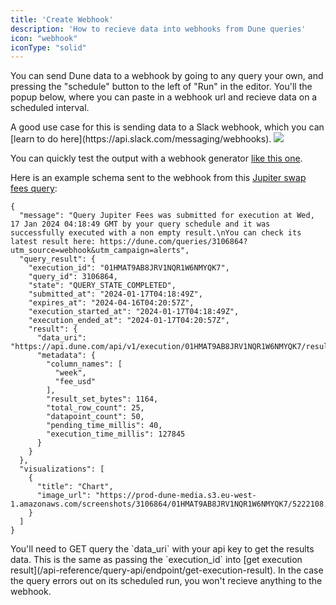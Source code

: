 ```yaml
---
title: 'Create Webhook'
description: 'How to recieve data into webhooks from Dune queries'
icon: "webhook"
iconType: "solid"
---
```


You can send Dune data to a webhook by going to any query your own, and pressing the "schedule" button to the left of "Run" in the editor. You'll the popup below, where you can paste in a webhook url and recieve data on a scheduled interval.

<Note>
A good use case for this is sending data to a Slack webhook, which you can [learn to do here](https://api.slack.com/messaging/webhooks).
</Note>

<Frame className="tailwind styles object-scale-down">
  <img src="/api-reference/webhooks/webhook.png" />
</Frame>

You can quickly test the output with a webhook generator [like this one](https://webhook.site/#!/).

Here is an example schema sent to the webhook from this [Jupiter swap fees query](https://dune.com/queries/3106864):

```
{
  "message": "Query Jupiter Fees was submitted for execution at Wed, 17 Jan 2024 04:18:49 GMT by your query schedule and it was successfully executed with a non empty result.\nYou can check its latest result here: https://dune.com/queries/3106864?utm_source=webhook&utm_campaign=alerts",
  "query_result": {
    "execution_id": "01HMAT9AB8JRV1NQR1W6NMYQK7",
    "query_id": 3106864,
    "state": "QUERY_STATE_COMPLETED",
    "submitted_at": "2024-01-17T04:18:49Z",
    "expires_at": "2024-04-16T04:20:57Z",
    "execution_started_at": "2024-01-17T04:18:49Z",
    "execution_ended_at": "2024-01-17T04:20:57Z",
    "result": {
      "data_uri": "https://api.dune.com/api/v1/execution/01HMAT9AB8JRV1NQR1W6NMYQK7/results",
      "metadata": {
        "column_names": [
          "week",
          "fee_usd"
        ],
        "result_set_bytes": 1164,
        "total_row_count": 25,
        "datapoint_count": 50,
        "pending_time_millis": 40,
        "execution_time_millis": 127845
      }
    }
  },
  "visualizations": [
    {
      "title": "Chart",
      "image_url": "https://prod-dune-media.s3.eu-west-1.amazonaws.com/screenshots/3106864/01HMAT9AB8JRV1NQR1W6NMYQK7/5222108.png"
    }
  ]
}
```
<Note>
You'll need to GET query the `data_uri` with your api key to get the results data. This is the same as passing the `execution_id` into [get execution result](/api-reference/query-api/endpoint/get-execution-result).
</Note>

<Warning>
In the case the query errors out on its scheduled run, you won't recieve anything to the webhook.
</Warning>